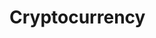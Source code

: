 # Cryptocurrency


<ul className="grid grid-cols-1 md:grid-cols-2 lg:grid-cols-3 xl:grid-cols-4 gap-4 -ml-6">
<ReferenceCard
        title="Dd"
        description="active, ath, atl, balance, basic, bc, change, desc, dev, eb, events, ex, fr, fundrate, funot, gh, gov, info, inv,..."
        url="/terminal/reference/crypto/dd"
/>
<ReferenceCard
        title="Defi"
        description="anchor, dtvl, gacc, gdapps, lcsc, ldapps, newsletter, sinfo, sratio, sreturn, stvl, validators, vaults"
        url="/terminal/reference/crypto/defi"
/>
<ReferenceCard
        title="Disc"
        description="dapps, dapp_categories, dapp_chains, dapp_metrics, defi_chains, fees, gainers, losers, nft_mktp, nft_mktp_chains,..."
        url="/terminal/reference/crypto/disc"
/>
<ReferenceCard
        title="Nft"
        description="collections, fp, stats"
        url="/terminal/reference/crypto/nft"
/>
<ReferenceCard
        title="Onchain"
        description="address, baas, balance, btcblockdata, btccp, btcct, dvcp, gwei, hist, holders, hr, info, lt, prices, th, top,..."
        url="/terminal/reference/crypto/onchain"
/>
<ReferenceCard
        title="Ov"
        description="altindex, btcrb, categories, ch, contracts, cr, defi, derivatives, ewf, exchanges, exmarkets, exrates, fun,..."
        url="/terminal/reference/crypto/ov"
/>
<ReferenceCard
        title="Qa"
        description="acf, bw, cdf, cusum, decompose, hist, kurtosis, line, load, normality, pick, qqplot, quantile, raw, rolling,..."
        url="/terminal/reference/crypto/qa"
/>
<ReferenceCard
        title="Ta"
        description="ad, adosc, adx, aroon, atr, bbands, cci, cg, cones, demark, donchian, ema, fib, fisher, hma, kc, load, macd, obv,..."
        url="/terminal/reference/crypto/ta"
/>
<ReferenceCard
        title="Tools"
        description="aprtoapy, il"
        url="/terminal/reference/crypto/tools"
/>
<ReferenceCard
    title="Candle"
    description="Display chart for loaded coin. You can specify currency vs which you want to show chart and also number of days..."
    url="/terminal/reference/crypto/candle"
    command="true"
/>
<ReferenceCard
    title="Find"
    description="Find similar coin by name, symbol, or id. If you don't remember exact name or id of the Coin at CoinGecko,..."
    url="/terminal/reference/crypto/find"
    command="true"
/>
<ReferenceCard
    title="Headlines"
    description="Display sentiment analysis from FinBrain for chosen Cryptocurrencies"
    url="/terminal/reference/crypto/headlines"
    command="true"
/>
<ReferenceCard
    title="Load"
    description="Load crypto currency to perform analysis on. Yahoo Finance is used as default source. Other sources can be used..."
    url="/terminal/reference/crypto/load"
    command="true"
/>
<ReferenceCard
    title="Price"
    description="Display price and interval of confidence in real-time. [Source: Pyth]"
    url="/terminal/reference/crypto/price"
    command="true"
/>
<ReferenceCard
    title="Prt"
    description="Potential Returns ToolTool to check returns if loaded coin reaches provided price or other crypto market capUses..."
    url="/terminal/reference/crypto/prt"
    command="true"
/>
</ul>
